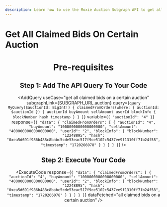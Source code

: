 ```yaml
---
description: Learn how to use the Moxie Auction Subgraph API to get all the claimed bids on a certain auction.
---
```



# Get All Claimed Bids On Certain Auction

<Header
  useCase="get all claimed bids on a certain auction"
  apiName="Moxie Auction Subgraph"
/>

# Pre-requisites

<Prerequisites apiName="Moxie Auction Subgraph" />

## Step 1: Add The API Query To Your Code

<AddQuery
  useCase="get all claimed bids on a certain auction"
  subgraphLink={SUBGRAPH_URL.auction}
  query={`query MyQuery($auctionId: BigInt!) {
  claimedFromOrders(where: { auctionId: $auctionId }) {
    auctionId
    buyAmount
    sellAmount
    userId
    blockInfo {
      blockNumber
      hash
      timestamp
    }
  }
}`}
  variable={`{
  "auctionId": "4"
}`}
  response={`{
  "data": {
    "claimedFromOrders": [
      {
        "auctionId": "4",
        "buyAmount": "1000000000000000000",
        "sellAmount": "4000000000000000000",
        "userId": "2",
        "blockInfo": {
          "blockNumber": "12248895",
          "hash": "0xea5d691f986b488c8babc5cde53eac517f9ce5102c5437ee9f1310ff71b24f58",
          "timestamp": "1720266078"
        }
      }
    ]
  }
}`}
/>

## Step 2: Execute Your Code

<ExecuteCode
  response={`{
  "data": {
    "claimedFromOrders": [
      {
        "auctionId": "4",
        "buyAmount": "1000000000000000000",
        "sellAmount": "4000000000000000000",
        "userId": "2",
        "blockInfo": {
          "blockNumber": "12248895",
          "hash": "0xea5d691f986b488c8babc5cde53eac517f9ce5102c5437ee9f1310ff71b24f58",
          "timestamp": "1720266078"
        }
      }
    ]
  }
}`}
  dataFetched="all claimed bids on a certain auction"
/>

<DeveloperSupport />

